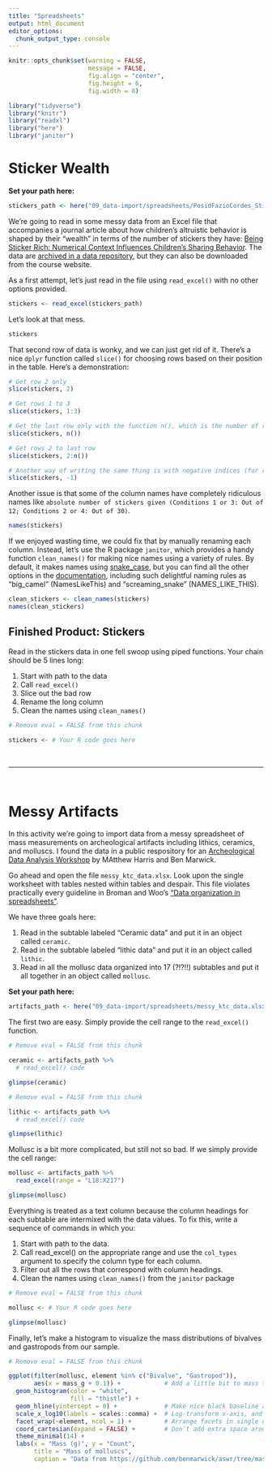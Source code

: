 ```yaml
---
title: "Spreadsheets"
output: html_document
editor_options: 
  chunk_output_type: console
---
```


```r
knitr::opts_chunk$set(warning = FALSE,
                      message = FALSE,
                      fig.align = "center", 
                      fig.height = 6, 
                      fig.width = 8)
```


```r
library("tidyverse")
library("knitr")
library("readxl")
library("here")
library("janitor")
```


# Sticker Wealth

**Set your path here:**

```r
stickers_path <- here("09_data-import/spreadsheets/PosidFazioCordes_StickerRich_Excel-Dataverse.xlsx")
```

We're going to read in some messy data from an Excel file that accompanies a journal article about how children's altruistic behavior is shaped by their "wealth" in terms of the number of stickers they have: [Being Sticker Rich: Numerical Context Influences Children’s Sharing Behavior](https://journals.plos.org/plosone/article?id=10.1371/journal.pone.0138928). The data are [archived in a data repository](https://dataverse.harvard.edu/dataset.xhtml?persistentId=doi:10.7910/DVN/LHAQ5W), but they can also be downloaded from the course website.

As a first attempt, let's just read in the file using `read_excel()` with no other options provided.

```r
stickers <- read_excel(stickers_path)
```

Let's look at that mess.

```r
stickers
```

That second row of data is wonky, and we can just get rid of it. There's a nice `dplyr` function called `slice()` for choosing rows based on their position in the table. Here's a demonstration:

```r
# Get row 2 only
slice(stickers, 2)

# Get rows 1 to 3
slice(stickers, 1:3)

# Get the last row only with the function n(), which is the number of rows in the table
slice(stickers, n())

# Get rows 2 to last row
slice(stickers, 2:n())

# Another way of writing the same thing is with negative indices (for rows to to remove)
slice(stickers, -1)
```


Another issue is that some of the column names have completely ridiculous names like `absolute number of stickers given (Conditions 1 or 3: Out of 12; Conditions 2 or 4: Out of 30)`.

```r
names(stickers)
```

If we enjoyed wasting time, we could fix that by manually renaming each column. Instead, let's use the R package `janitor`, which provides a handy function `clean_names()` for making nice names using a variety of rules. By default, it makes names using [snake_case](https://en.wikipedia.org/wiki/Snake_case), but you can find all the other options in the [documentation](https://rdrr.io/cran/snakecase/man/to_any_case.html), including such delightful naming rules as "big_camel" (NamesLikeThis) and "screaming_snake" (NAMES_LIKE_THIS).

```r
clean_stickers <- clean_names(stickers)
names(clean_stickers)
```

## Finished Product: Stickers

Read in the stickers data in one fell swoop using piped functions. Your chain should be 5 lines long:

1. Start with path to the data
2. Call `read_excel()`
3. Slice out the bad row
4. Rename the long column
5. Clean the names using `clean_names()`


```r
# Remove eval = FALSE from this chunk

stickers <- # Your R code goes here
```


<br>

***

<br>

# Messy Artifacts

In this activity we're going to import data from a messy spreadsheet of mass measurements on archeological artifacts including lithics, ceramics, and molluscs. I found the data in a public respository for an [Archeological Data Analysis Workshop](https://github.com/benmarwick/SAA_R_workshop_2017) by MAtthew Harris and Ben Marwick.

Go ahead and open the file `messy_ktc_data.xlsx`. Look upon the single worksheet with tables nested within tables and despair. This file violates practically every guideline in Broman and Woo's ["Data organization in spreadsheets"](https://kbroman.org/dataorg/).

We have three goals here:

1. Read in the subtable labeled "Ceramic data" and put it in an object called `ceramic`.
2. Read in the subtable labeled "lithic data" and put it in an object called `lithic`.
3. Read in all the mollusc data organized into 17 (?!?!!) subtables and put it all together in an object called `mollusc`.

**Set your path here:**

```r
artifacts_path <- here("09_data-import/spreadsheets/messy_ktc_data.xlsx")
```


The first two are easy. Simply provide the cell range to the `read_excel()` function.

```r
# Remove eval = FALSE from this chunk

ceramic <- artifacts_path %>% 
  # read_excel() code

glimpse(ceramic)
```


```r
# Remove eval = FALSE from this chunk

lithic <- artifacts_path %>% 
  # read_excel() code

glimpse(lithic)
```

Mollusc is a bit more complicated, but still not so bad. If we simply provide the cell range:

```r
mollusc <- artifacts_path %>% 
  read_excel(range = "L18:X217")

glimpse(mollusc)
```

Everything is treated as a text column because the column headings for each subtable are intermixed with the data values. To fix this, write a sequence of commands in which you:

1. Start with path to the data.
2. Call read_excel() on the appropriate range and use the `col_types` argument to specify the column type for each column.
3. Filter out all the rows that correspond with column headings.
4. Clean the names using `clean_names()` from the `janitor` package

```r
# Remove eval = FALSE from this chunk

mollusc <- # Your R code goes here

glimpse(mollusc)
```

Finally, let's make a histogram to visualize the mass distributions of bivalves and gastropods from our sample.

```r
# Remove eval = FALSE from this chunk

ggplot(filter(mollusc, element %in% c("Bivalve", "Gastropod")), 
       aes(x = mass_g + 0.1)) +            # Add a little bit to mass to avoid log(0) problem
  geom_histogram(color = "white", 
                 fill = "thistle") + 
  geom_hline(yintercept = 0) +             # Make nice black baseline at zero
  scale_x_log10(labels = scales::comma) +  # Log-transform x-axis, and use comma lables
  facet_wrap(~element, ncol = 1) +         # Arrange facets in single column
  coord_cartesian(expand = FALSE) +        # Don't add extra space around extremes of the plot
  theme_minimal(14) +
  labs(x = "Mass (g)", y = "Count", 
       title = "Mass of molluscs", 
       caption = "Data from https://github.com/benmarwick/aswr/tree/master/inst/data")
```

